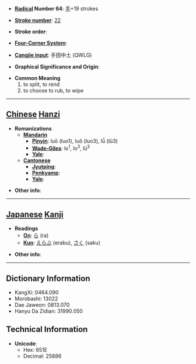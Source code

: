 * '''[[Wiktionary:Chinese radical index| Radical]] Number 64''': [[Wiktionary:Chinese radical index 手|手]]+19 strokes

* '''[[Wiktionary:Chinese total strokes index|Stroke number]]''': [[Wiktionary:Chinese total strokes index 22|22]]

* '''Stroke order''': 

* '''[[Wiktionary:Chinese four corner index|Four-Corner System]]''': 

* '''[[Wiktionary:Chinese Cangjie index|Cangjie input]]''': 手田中土 (QWLG)

* '''Graphical Significance and Origin''': 

* '''Common Meaning'''
*#to split, to rend
*# to choose to rub, to wipe


----

== [[Chinese]] [[Hanzi]] ==

* '''Romanizations'''
** '''[[Mandarin]]'''
*** '''[[Pinyin]]''': luō (luo1), luǒ (luo3), lǚ (lü3)
*** '''[[Wade-Giles]]''': lo<sup>1</sup>, lo<sup>3</sup>, lü<sup>3</sup>
*** '''[[Yale]]''': 
** '''[[Cantonese]]'''
*** '''[[Jyutping]]''':
*** '''[[Penkyamp]]''': 
*** '''[[Yale]]''': 

* '''Other info''': 

----

== [[Japanese]] [[Kanji]] ==

* '''Readings'''
** '''[[On]]''': [[ら]] (ra)
** '''[[Kun]]''': [[えらぶ]] (erabu), [[さく]] (saku)

* '''Other info''':  

----

== Dictionary Information ==

* KangXi: 0464.090
* Morobashi: 13022
* Dae Jaweon: 0813.070
* Hanyu Da Zidian: 31990.050

== Technical Information ==

* '''Unicode''':
** Hex: 651E
** Decimal: 25886